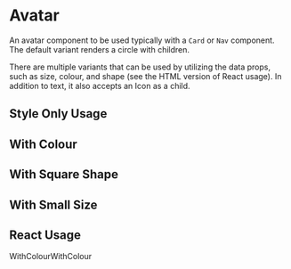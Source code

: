 
<Meta of={AvatarStories} />

# Avatar

An avatar component to be used typically with a `Card` or `Nav` component. The default variant renders a circle with children.

There are multiple variants that can be used by utilizing the data props, such as size, colour, and shape (see the HTML version of React usage). In addition to text, it also accepts an Icon as a child.

## Style Only Usage

<Canvas of={AvatarStories.StyleOnlyUsage} />

<RenderHtmlMarkup of={AvatarStories.StyleOnlyUsage} />

<Canvas of={AvatarStories.WithIconUsage} />

<RenderHtmlMarkup of={AvatarStories.WithIconUsage} />

## With Colour

<Canvas of={AvatarStories.WithColour} />

<RenderHtmlMarkup of={AvatarStories.WithColour} />

## With Square Shape

<Canvas of={AvatarStories.WithSquareShape} />

<RenderHtmlMarkup of={AvatarStories.WithSquareShape} />

## With Small Size

<Canvas of={AvatarStories.WithSmallSize} />

<RenderHtmlMarkup of={AvatarStories.WithSmallSize} />

## React Usage

<Controls />

<Canvas of={AvatarStories.ReactUsage} />

<RenderHtmlMarkup of={AvatarStories.ReactUsage} />WithColourWithColour

